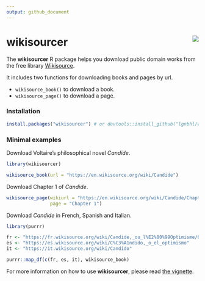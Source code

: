 ```yaml
---
output: github_document
---
```


# wikisourcer <img src="man/figures/logo.png" align="right" />

The **wikisourcer** R package helps you download public domain works from the free library [Wikisource](https://wikisource.org/). 

It includes two functions for downloading books and pages by url. 

- ```wikisource_book()``` to download a book.
- ```wikisource_page()``` to download a page.

### Installation

```r
install.packages("wikisourcer") # or devtools::install_github("lgnbhl/wikisourcer")
```

### Minimal examples

Download Voltaire's philosophical novel *Candide*.

```r
library(wikisourcer)

wikisource_book(url = "https://en.wikisource.org/wiki/Candide")
```

Download Chapter 1 of *Candide*.

```r
wikisource_page(wikiurl = "https://en.wikisource.org/wiki/Candide/Chapter_1", 
                page = "Chapter 1")
```

Download *Candide* in French, Spanish and Italian.

```r
library(purrr)

fr <- "https://fr.wikisource.org/wiki/Candide,_ou_l%E2%80%99Optimisme/Garnier_1877"
es <- "https://es.wikisource.org/wiki/C%C3%A1ndido,_o_el_optimismo"
it <- "https://it.wikisource.org/wiki/Candido"

purrr::map_df(c(fr, es, it), wikisource_book)
```

For more information on how to use **wikisourcer**, please read [the vignette](https://lgnbhl.github.io/wikisourcer/articles/wikisourcer.html).
